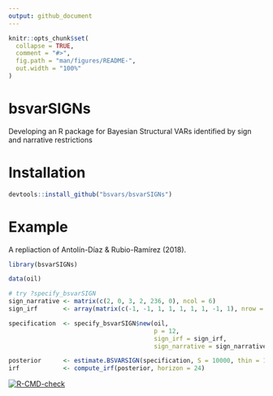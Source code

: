 ```yaml
---
output: github_document
---
```


<!-- README.md is generated from README.Rmd. Please edit that file -->

```r
knitr::opts_chunk$set(
  collapse = TRUE,
  comment = "#>",
  fig.path = "man/figures/README-",
  out.width = "100%"
)
```

# bsvarSIGNs

Developing an R package for Bayesian Structural VARs identified by sign and narrative restrictions 

# Installation

```r
devtools::install_github("bsvars/bsvarSIGNs")
```

# Example

A repliaction of Antolín-Díaz & Rubio-Ramírez (2018).

```r
library(bsvarSIGNs)

data(oil)

# try ?specify_bsvarSIGN
sign_narrative <- matrix(c(2, 0, 3, 2, 236, 0), ncol = 6)
sign_irf       <- array(matrix(c(-1, -1, 1, 1, 1, 1, 1, -1, 1), nrow = 3), dim = c(3, 3, 1))

specification  <- specify_bsvarSIGN$new(oil,
                                        p = 12,
                                        sign_irf = sign_irf,
                                        sign_narrative = sign_narrative)

posterior      <- estimate.BSVARSIGN(specification, S = 10000, thin = 10, max_tries = 20000000)
irf            <- compute_irf(posterior, horizon = 24)
```

<!-- badges: start -->
[![R-CMD-check](https://github.com/bsvars/bsvarSIGNs/actions/workflows/R-CMD-check.yaml/badge.svg)](https://github.com/bsvars/bsvarSIGNs/actions/workflows/R-CMD-check.yaml)
<!-- badges: end -->
